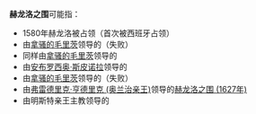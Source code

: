 '''赫龙洛之围'''可能指：
* 1580年赫龙洛被{{link-en|乔治·凡·拉兰|George_van_Lalaing}}占领（首次被西班牙占领）
* 由[[拿骚的毛里茨|拿骚的毛里茨]]领导的{{link-en|赫龙洛之围 (1595年)|Siege of Groenlo (1595)}}（失败）
* 同样由[[拿骚的毛里茨|拿骚的毛里茨]]领导的{{link-en|赫龙洛之围 (1597年)|Siege of Groenlo (1597)}}
* 由[[安布罗西奥·斯皮诺拉|安布罗西奥·斯皮诺拉]]领导的{{link-en|第一次赫龙洛之围 (1606年)|Siege of Groenlo (1606)}}
* 由[[拿骚的毛里茨|拿骚的毛里茨]]领导的{{link-en|第二次赫龙洛之围 (1606年)|Siege of Groenlo (1606)}}（失败）
* 由[[弗雷德里克·亨德里克_(奥兰治亲王)|弗雷德里克·亨德里克 (奥兰治亲王)]]领导的[[赫龙洛之围_(1627年)|赫龙洛之围 (1627年)]]
* 由明斯特亲王主教{{link-en|伯恩哈德·冯·盖伦|Bernhard von Galen}}领导的{{link-en|赫龙洛之围 (1672年)|Siege of Groenlo (1672)}}

{{commonscat|Siege of Groenlo}}
{{disambig}}